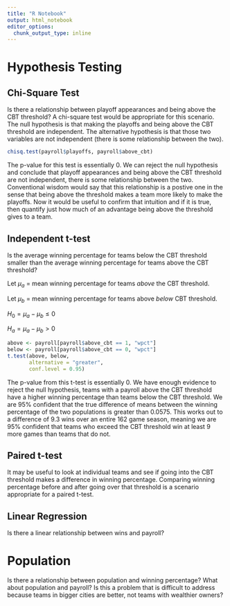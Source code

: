 ```yaml
---
title: "R Notebook"
output: html_notebook
editor_options: 
  chunk_output_type: inline
---
```


# Hypothesis Testing

## Chi-Square Test

Is there a relationship between playoff appearances and being above the CBT threshold? A chi-square test would be appropriate for this scenario. The null hypothesis is that making the playoffs and being above the CBT threshold are independent. The alternative hypothesis is that those two variables are not independent (there is some relationship between the two).

```r
chisq.test(payroll$playoffs, payroll$above_cbt)
```

The p-value for this test is essentially 0. We can reject the null hypothesis and conclude that playoff appearances and being above the CBT threshold are not independent, there is some relationship between the two. Conventional wisdom would say that this relationship is a postive one in the sense that being above the threshold makes a team more likely to make the playoffs. Now it would be useful to confirm that intuition and if it is true, then quantify just how much of an advantage being above the threshold gives to a team.

## Independent t-test

Is the average winning percentage for teams below the CBT threshold smaller than the average winning percentage for teams above the CBT threshold?

Let $\mu_a$ = mean winning percentage for teams *above* the CBT threshold.

Let $\mu_b$ = mean winning percentage for teams above *below* CBT threshold.

$H_0 = \mu_a - \mu_b \le 0$

$H_a = \mu_a - \mu_b > 0$

```r
above <- payroll[payroll$above_cbt == 1, "wpct"]
below <- payroll[payroll$above_cbt == 0, "wpct"]
t.test(above, below,
       alternative = "greater",
       conf.level = 0.95)
```

The p-value from this t-test is essentially 0. We have enough evidence to reject the null hypothesis, teams with a payroll above the CBT threshold have a higher winning percentage than teams below the CBT threshold. We are 95% confident that the true difference of means between the winning percentage of the two populations is greater than 0.0575. This works out to a difference of 9.3 wins over an entire 162 game season, meaning we are 95% confident that teams who exceed the CBT threshold win at least 9 more games than teams that do not.

## Paired t-test

It may be useful to look at individual teams and see if going into the CBT threshold makes a difference in winning percentage. Comparing winning percentage before and after going over that threshold is a scenario appropriate for a paired t-test.

## Linear Regression

Is there a linear relationship between wins and payroll?

# Population

Is there a relationship between population and winning percentage? What about population and payroll? Is this a problem that is difficult to address because teams in bigger cities are better, not teams with wealthier owners?
